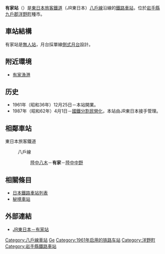 {{NoteTA
|T=zh-hans:有家站 (岩手县);zh-hk:有家站 (岩手縣);zh-tw:有家車站 (岩手縣);
|1=zh-hans:有家站;zh-hk:有家站;zh-tw:有家車站;
}}
{{日本車站資訊
|公司色 = green
|站名 = 有家站
|圖片 = Stationofuge.jpg
|圖片說明 = 車站月台
|日文原名 = 有家
|平假名 = うげ
|羅馬拼音 = Uge
|前一站 = [[陸中八木站|陸中八木]]
|前一站距離 = 2.7
|後一站距離 = 2.6
|後一站 = [[陸中中野站|陸中中野]]
|電報略號 = ウケ
|所屬公司 = [[東日本旅客鐵道|東日本旅客鐵道]]（JR東日本）
|所屬路線 = {{Color|red|■}}[[八戶線|八戶線]]
|距離 = 45.8
|起點站 = [[八戶站|八戶]]
|所在地 = [[岩手縣|岩手縣]][[九戶郡|九戶郡]][[洋野町|洋野町]]有家第2地割46-7
|車站構造 = [[地面車站|地面車站]]
|月台配置 = 1面1線
|啟用年月日 = 1961年（昭和36年）12月25日
|乘客人數 = 
|統計年度 = 
|轉車 = 
|備註 = [[無人站|無人站]]
}}

'''有家站'''（{{jpn|j=有家駅|hg=うげえき|rm=Uge eki|f=y}}）是[[東日本旅客鐵道|東日本旅客鐵道]]（JR東日本）[[八戶線|八戶線]]沿線的[[鐵路車站|鐵路車站]]，位於[[岩手縣|岩手縣]][[九戶郡|九戶郡]][[洋野町|洋野町]]種市。

== 車站結構 ==
有家站是[[無人站|無人站]]，月台採單線[[側式月台|側式月台]]設計。

== 附近環境 ==
* [[有家漁港|有家漁港]]

== 历史 ==
* 1961年（昭和36年）12月25日－本站開業。
* 1987年（昭和62年）4月1日－[[國鐵分割民營化|國鐵分割民營化]]，本站由JR東日本接手管理。

== 相鄰車站 ==
; 東日本旅客鐵道
: {{Color|red|■}}八戶線
:: [[陸中八木站|陸中八木]]－'''有家'''－[[陸中中野站|陸中中野]]

== 相關條目 ==
{{Commonscat|Uge Station (Iwate)}}
* [[日本鐵路車站列表|日本鐵路車站列表]]
* [[秘境車站|秘境車站]]

== 外部連結 ==
* [http://www.jreast.co.jp/estation/station/info.aspx?StationCd=211 JR東日本－有家站] {{Wayback|url=http://www.jreast.co.jp/estation/station/info.aspx?StationCd=211 |date=20160303202437 }}{{ja}}

{{八戶線}}

{{DEFAULTSORT:Uge}}
[[Category:八戶線車站|Category:八戶線車站]]
[[Category:日本鐵路車站_U|Ge]]
[[Category:1961年启用的铁路车站|Category:1961年启用的铁路车站]]
[[Category:洋野町|Category:洋野町]]
[[Category:岩手縣鐵路車站|Category:岩手縣鐵路車站]]

{{ja-stub}}